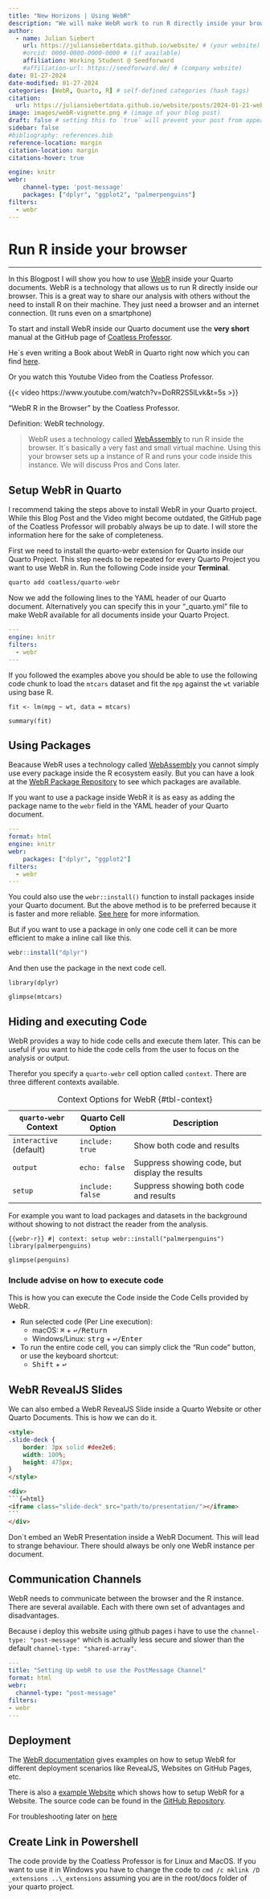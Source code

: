 ```yaml
---
title: "New Horizons | Using WebR"
description: "We will make WebR work to run R directly inside your browser."
author:
  - name: Julian Siebert
    url: https://juliansiebertdata.github.io/website/ # (your website)
    #orcid: 0000-0000-0000-0000 # (if available)
    affiliation: Working Student @ Seedforward
    #affiliation-url: https://seedforward.de/ # (company website)
date: 01-27-2024
date-modified: 01-27-2024
categories: [WebR, Quarto, R] # self-defined categories (hash tags)
citation: 
  url: https://juliansiebertdata.github.io/website/posts/2024-01-21-webR/webr.html
image: images/webR-vignette.png # (image of your blog post)
draft: false # setting this to `true` will prevent your post from appearing on your listing page until you're ready!
sidebar: false
#bibliography: references.bib
reference-location: margin
citation-location: margin
citations-hover: true

engine: knitr
webr: 
    channel-type: 'post-message'
    packages: ["dplyr", "ggplot2", "palmerpenguins"]
filters:
  - webr
---
```


# Run R inside your browser

***

In this Blogpost I will show you how to use [WebR](https://docs.r-wasm.org/webr/latest/) inside your Quarto documents. WebR is a technology that allows us to run R directly inside our browser. This is a great way to share our analysis with others without the need to install R on their machine. They just need a browser and an internet connection. (It runs even on a smartphone)

To start and install WebR inside our Quarto document use the **very short** manual at the GitHub page of [Coatless Professor](https://github.com/coatless/quarto-webr).

He´s even writing a Book about WebR in Quarto right now which you can find [here](https://quarto-webr.thecoatlessprofessor.com/).

Or you watch this Youtube Video from the Coatless Professor.

::: {#vid-webr}

{{< video https://www.youtube.com/watch?v=DoRR2S5lLvk&t=5s >}}

"WebR R in the Browser" by the Coatless Professor.

:::

::: {.definitionbox}
:::: {.definitionbox-header}
::::: {.definitionbox-icon}
:::::
Definition:
WebR technology.
::::
> WebR uses a technology called [WebAssembly](https://webassembly.org/) to run R inside the browser. It´s basically a very fast and small virtual machine. Using this your browser sets up a instance of R and runs your code inside this instance. We will discuss Pros and Cons later.
:::

## Setup WebR in Quarto

I recommend taking the steps above to install WebR in your Quarto project. While this Blog Post and the Video might become outdated, the GitHub page of the Coatless Professor will probably always be up to date. I will store the information here for the sake of completeness.

First we need to install the quarto-webr extension for Quarto inside our Quarto Project. This step needs to be repeated for every Quarto Project you want to use WebR in. Run the following Code inside your **Terminal**.

```bash
quarto add coatless/quarto-webr
```

Now we add the following lines to the YAML header of our Quarto document. Alternatively you can specify this in your "_quarto.yml" file to make WebR available for all documents inside your Quarto Project.

```.yaml
---
engine: knitr
filters:
  - webr
---
```

If you followed the examples above you should be able to use the following code chunk to load the `mtcars` dataset and fit the `mpg` against the `wt` variable using base R.

```webr-r

fit <- lm(mpg ~ wt, data = mtcars)

summary(fit)

```


## Using Packages

Beacause WebR uses a technology called [WebAssembly](https://webassembly.org/) you cannot simply use every package inside the R ecosystem easily. But you can have a look at the [WebR Package Repository](https://repo.r-wasm.org/) to see which packages are available.

If you want to use a package inside WebR it is as easy as adding the package name to the `webr` field in the YAML header of your Quarto document.

```.yaml
---
format: html
engine: knitr
webr: 
    packages: ["dplyr", "ggplot2"]
filters:
  - webr
---
```

You could also use the `webr::install()` function to install packages inside your Quarto document. But the above method is to be preferred because it is faster and more reliable. [See here](https://quarto-webr.thecoatlessprofessor.com/qwebr-using-r-packages.html) for more information.

But if you want to use a package in only one code cell it can be more efficient to make a inline call like this.

```r
webr::install("dplyr")
```

And then use the package in the next code cell.

```webr-r

library(dplyr)

glimpse(mtcars)

```

## Hiding and executing Code

WebR provides a way to hide code cells and execute them later. This can be useful if you want to hide the code cells from the user to focus on the analysis or output.

Therefor you specify a `quarto-webr` cell option called `context`. There are three different contexts available.

| `quarto-webr` Context   | Quarto Cell Option | Description                                    |
|-------------------------|--------------------|------------------------------------------------|
| `interactive` (default) | `include: true`    | Show both code and results                     |
| `output`                | `echo: false`      | Suppress showing code, but display the results |
| `setup`                 | `include: false`   | Suppress showing both code and results         |

:Context Options for WebR {#tbl-context}

For example you want to load packages and datasets in the background without showing to not distract the reader from the analysis.

```{{webr-r}}
#| context: setup
webr::install("palmerpenguins")
library(palmerpenguins)
```

```webr-r

glimpse(penguins)

```

### Include advise on how to execute code

This is how you can execute the Code inside the Code Cells provided by WebR. 

- Run selected code (Per Line execution):
  - macOS: <kbd>⌘</kbd> + <kbd>↩/Return</kbd>
  - Windows/Linux: <kbd>strg</kbd> + <kbd>↩/Enter</kbd>

- To run the entire code cell, you can simply click the "Run code" button, or use the keyboard shortcut:
  - <kbd>Shift</kbd> + <kbd>↩</kbd>


## WebR RevealJS Slides

We can also embed a WebR RevealJS Slide inside a Quarto Website or other Quarto Documents. This is how we can do it.

````html
<style>
.slide-deck {
    border: 3px solid #dee2e6;
    width: 100%;
    height: 475px;
}
</style>

<div>
```{=html}
<iframe class="slide-deck" src="path/to/presentation/"></iframe>
```
</div>
````
:::{.callout-important icon="false"}
Don´t embed an WebR Presentation inside a WebR Document. This will lead to strange behaviour. There should always be only one WebR instance per document.
:::

## Communication Channels

WebR needs to communicate between the browser and the R instance. There are several available. Each with there own set of advantages and disadvantages. 

Because i deploy this website using github pages i have to use the `channel-type: "post-message"` which is actually less secure and slower than the default `channel-type: "shared-array"`.

```.yaml
---
title: "Setting Up webR to use the PostMessage Channel"
format: html
webr:
  channel-type: "post-message"
filters:
- webr
---
```

## Deployment 

The [WebR documentation](https://quarto-webr.thecoatlessprofessor.com/qwebr-deployment-templates.html) gives examples on how to setup WebR for different deployment scenarios like RevealJS, Websites on GitHub Pages, etc.

There is also a [example Website](https://quarto-webr.thecoatlessprofessor.com/examples/website/) which shows how to setup WebR for a Website. The source code can be found in the [GitHub Repository](https://github.com/coatless/quarto-webr/tree/main/examples/website).

For troubleshooting later on [here](https://quarto-webr.thecoatlessprofessor.com/qwebr-extension-website.html)

::: {.callout-note icon="false"}

## Create Link in Powershell

The code provide by the Coatless Professor is for Linux and MacOS. If you want to use it in Windows you have to change the code to `cmd /c mklink /D _extensions ..\_extensions` assuming you are in the root/docs folder of your quarto project.

:::